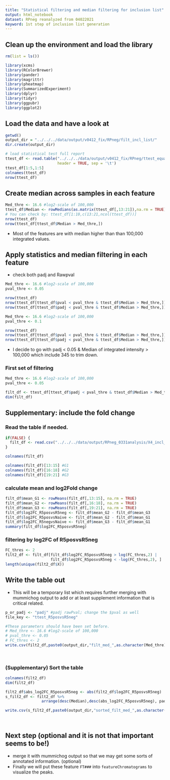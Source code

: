 ```yaml
---
title: "Statistical filtering and median filtering for inclusion list"
output: html_notebook
dataset: RPneg reanalyzed from 04022021
keyword: 1st step of inclusion list generation
---
```



## Clean up the environment and load the library 

```r
rm(list = ls())

library(xcms)
library(RColorBrewer)
library(pander)
library(magrittr)
library(pheatmap)
library(SummarizedExperiment)
library(dplyr)
library(tidyr)
library(ggpubr)
library(ggplot2)
```

## Load the data and have a look at

```r
getwd()
output_dir = "../../../data/output/v0412_fix/RPneg/filt_incl_list/"
dir.create(output_dir)

# load statistical test full report
ttest_df <- read.table("../../../data/output/v0412_fix/RPneg/ttest_equal/ttest_res_full_report_R5posvsR5neg.txt", 
                       header = TRUE, sep = '\t')
ttest_df[1:5,1:5]
colnames(ttest_df)
nrow(ttest_df)
```



## Create median across samples in each feature
```r
Med_thre <- 16.6 #log2-scale of 100,000
ttest_df$Median <- rowMedians(as.matrix(ttest_df[,13:21]),na.rm = TRUE)
# You can check by: ttest_df[1:10,c(13:21,ncol(ttest_df))]
nrow(ttest_df)
nrow(ttest_df[ttest_df$Median > Med_thre,])

```
- Most of the features are with median higher than than 100,000 integrated values. 



## Apply statistics and median filtering in each feature
- check both padj and Rawpval
```r
Med_thre <- 16.6 #log2-scale of 100,000
pval_thre <- 0.05

nrow(ttest_df)
nrow(ttest_df[ttest_df$pval < pval_thre & ttest_df$Median > Med_thre,])
nrow(ttest_df[ttest_df$padj < pval_thre & ttest_df$Median > Med_thre,])
```

```r
Med_thre <- 16.6 #log2-scale of 100,000
pval_thre <- 0.1

nrow(ttest_df)
nrow(ttest_df[ttest_df$pval < pval_thre & ttest_df$Median > Med_thre,])
nrow(ttest_df[ttest_df$padj < pval_thre & ttest_df$Median > Med_thre,])
```
- I decide to go with padj < 0.05 & Median of integrated intensity > 100,000 which include 345 to trim down.

### First set of filtering
```r
Med_thre <- 16.6 #log2-scale of 100,000
pval_thre <- 0.05

filt_df <- ttest_df[ttest_df$padj < pval_thre & ttest_df$Median > Med_thre,]
dim(filt_df)
```


## Supplementary: include the fold change

### Read the table if needed.
```r
if(FALSE) {
  filt_df <- read.csv("../../../data/output/RPneg_0331analysis/X4_incl_list_merge_wt_hmdb/merged_hmdb_mcg_fit_inclusion_list.csv", header = TRUE)
}

colnames(filt_df)
```

```r
colnames(filt_df)[13:15] #G1
colnames(filt_df)[16:18] #G2
colnames(filt_df)[19:21] #G3
```


### calculate mean and log2Fold change
```r
filt_df$mean_G1 <- rowMeans(filt_df[,13:15], na.rm = TRUE)
filt_df$mean_G2 <- rowMeans(filt_df[,16:18], na.rm = TRUE)
filt_df$mean_G3 <- rowMeans(filt_df[,19:21], na.rm = TRUE)
filt_df$log2FC_R5posvsR5neg <- filt_df$mean_G2 - filt_df$mean_G3
filt_df$log2FC_R5posvsNaive <- filt_df$mean_G2 - filt_df$mean_G1
filt_df$log2FC_R5negvsNaive <- filt_df$mean_G3 - filt_df$mean_G1
summary(filt_df$log2FC_R5posvsR5neg)
```

### filtering by log2FC of R5posvsR5neg
```r
FC_thres <- 2
filt2_df <- filt_df[filt_df$log2FC_R5posvsR5neg > log(FC_thres,2) | 
                    filt_df$log2FC_R5posvsR5neg < -log(FC_thres,2), ]
length(unique(filt2_df$X))
```

## Write the table out
- This will be a temporary list which requires further merging with mummichog output to add or at least supplement information that is critical related.

```r

p_or_padj <- "padj" #padj rawPval; change the $pval as well
file_key <- "ttest_R5posvsR5neg"

#These parameters should have been set before.
# Med_thre <- 16.6 #log2-scale of 100,000
# pval_thre <- 0.05
# FC_thres <- 2
write.csv(filt2_df,paste0(output_dir,"filt_med_",as.character(Med_thre),"_", p_or_padj,"_",as.character(pval_thre),"_FC_",as.character(FC_thres),"_",file_key,".csv"), row.names = FALSE)
          
          

```

### (Supplementary) Sort the table
```r
colnames(filt2_df)
dim(filt2_df)
```

```r
filt2_df$abs_log2FC_R5posvsR5neg <- abs(filt2_df$log2FC_R5posvsR5neg)
s_filt2_df <- filt2_df %>% 
                arrange(desc(Median),desc(abs_log2FC_R5posvsR5neg), padj)

write.csv(s_filt2_df,paste0(output_dir,"sorted_filt_med_",as.character(Med_thre),"_", p_or_padj,"_",as.character(pval_thre),"_FC_",as.character(FC_thres),"_",file_key,".csv"), row.names = FALSE)
    
                
```
## Next step (optional and it is not that important seems to be!)
- merge it with mummichog output so that we may get some sorts of annotated information. (optional)
- Finally we will put these feature `FT###` into `featureChromatograms` to visualize the peaks.

